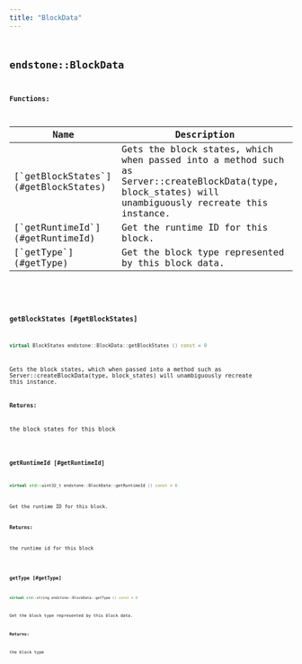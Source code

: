 ```yaml
---
title: "BlockData"
---
```


## <code className="doc-symbol doc-symbol-class"/> endstone::BlockData

















**Functions:**

<table>
<thead>
   <tr>
      <th>Name</th>
      <th>Description</th>
   </tr>
</thead>
<tbody>
<tr key="classendstone_1_1_block_data_1a5900334feb32d7de14feec816c40f023">
    <td>[`getBlockStates`](#getBlockStates)</td>
    <td>Gets the block states, which when passed into a method such as Server::createBlockData(type, block_states) will unambiguously recreate this instance.</td>
</tr>
<tr key="classendstone_1_1_block_data_1a7993d0ad6b7bdffea9d3a8e76734b179">
    <td>[`getRuntimeId`](#getRuntimeId)</td>
    <td>Get the runtime ID for this block.</td>
</tr>
<tr key="classendstone_1_1_block_data_1ae7f0727945267d32623e5f76a48bbc09">
    <td>[`getType`](#getType)</td>
    <td>Get the block type represented by this block data.</td>
</tr>
</tbody>
</table>

### <code className="doc-symbol doc-symbol-function"/> getBlockStates [#getBlockStates]

```cpp
virtual BlockStates endstone::BlockData::getBlockStates () const = 0
```

Gets the block states, which when passed into a method such as Server::createBlockData(type, block_states) will unambiguously recreate this instance.





**Returns:**

the block states for this block 





        
### <code className="doc-symbol doc-symbol-function"/> getRuntimeId [#getRuntimeId]

```cpp
virtual std::uint32_t endstone::BlockData::getRuntimeId () const = 0
```

Get the runtime ID for this block.





**Returns:**

the runtime id for this block 





        
### <code className="doc-symbol doc-symbol-function"/> getType [#getType]

```cpp
virtual std::string endstone::BlockData::getType () const = 0
```

Get the block type represented by this block data.





**Returns:**

the block type 





        